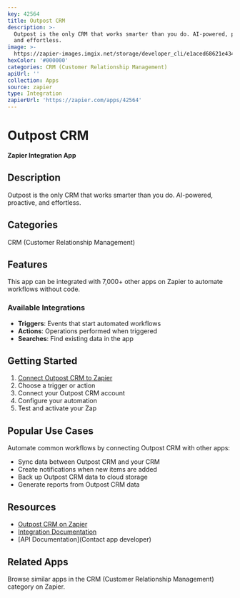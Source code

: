 ```yaml
---
key: 42564
title: Outpost CRM
description: >-
  Outpost is the only CRM that works smarter than you do. AI-powered, proactive,
  and effortless.
image: >-
  https://zapier-images.imgix.net/storage/developer_cli/e1aced68621e434bd0c5280e13cd9cf6.png?auto=format%2Ccompress&ixlib=python-3.0.0&q=50
hexColor: '#000000'
categories: CRM (Customer Relationship Management)
apiUrl: ''
collection: Apps
source: zapier
type: Integration
zapierUrl: 'https://zapier.com/apps/42564'
---
```

# Outpost CRM

**Zapier Integration App**

## Description

Outpost is the only CRM that works smarter than you do. AI-powered, proactive, and effortless.

## Categories

CRM (Customer Relationship Management)

## Features

This app can be integrated with 7,000+ other apps on Zapier to automate workflows without code.

### Available Integrations

- **Triggers**: Events that start automated workflows
- **Actions**: Operations performed when triggered
- **Searches**: Find existing data in the app

## Getting Started

1. [Connect Outpost CRM to Zapier](https://zapier.com/apps/42564)
2. Choose a trigger or action
3. Connect your Outpost CRM account
4. Configure your automation
5. Test and activate your Zap

## Popular Use Cases

Automate common workflows by connecting Outpost CRM with other apps:

- Sync data between Outpost CRM and your CRM
- Create notifications when new items are added
- Back up Outpost CRM data to cloud storage
- Generate reports from Outpost CRM data

## Resources

- [Outpost CRM on Zapier](https://zapier.com/apps/42564)
- [Integration Documentation](https://zapier.com/apps/42564/integrations)
- [API Documentation](Contact app developer)

## Related Apps

Browse similar apps in the CRM (Customer Relationship Management) category on Zapier.
